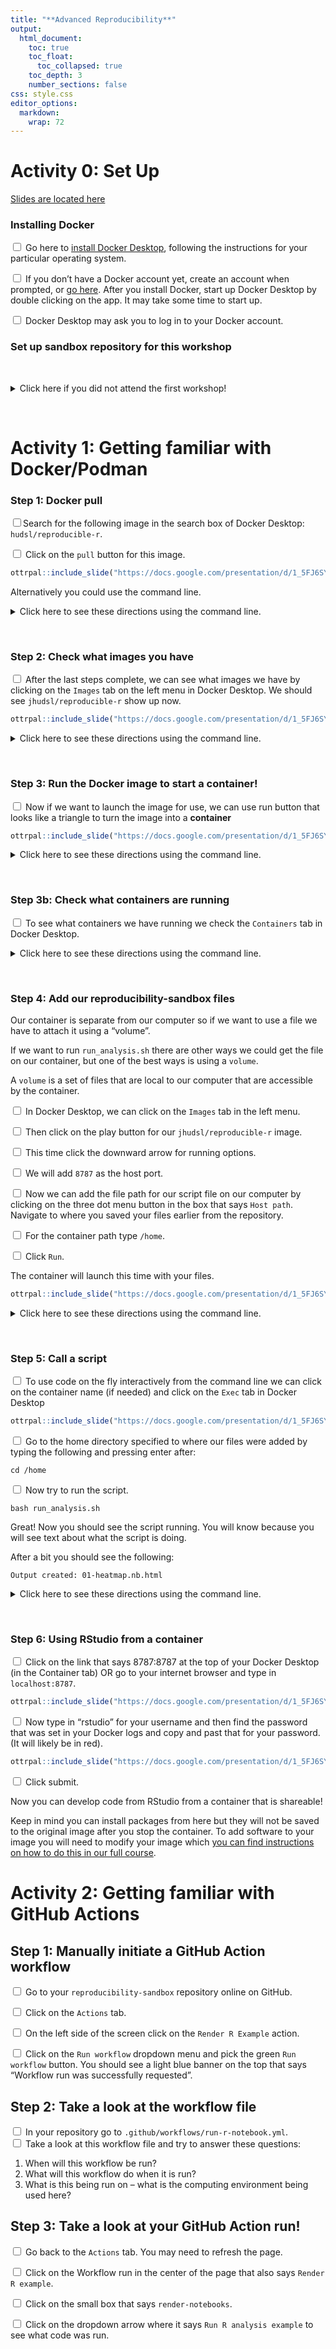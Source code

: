 ```yaml
---
title: "**Advanced Reproducibility**"
output:
  html_document:
    toc: true
    toc_float:
      toc_collapsed: true
    toc_depth: 3
    number_sections: false
css: style.css
editor_options:
  markdown:
    wrap: 72
---
```



# Activity 0: Set Up

[Slides are located here](https://docs.google.com/presentation/d/1_5FJ6SYA2t1F7BX5-Vvzi2LHEVUmXS4eFvousSqcl9w/edit?usp=sharing) 

### Installing Docker

<input type="checkbox"> Go here to [install Docker Desktop](https://www.docker.com/get-started), following the instructions for your particular operating system.

<input type="checkbox"> If you don't have a Docker account yet, create an account when prompted, or [go here](https://hub.docker.com/).
After you install Docker, start up Docker Desktop by double clicking on the app. It may take some time to start up. 

<input type="checkbox"> Docker Desktop may ask you to log in to your Docker account. 

### Set up sandbox repository for this workshop

<br>

<details> <summary>Click here if you did not attend the first workshop!</summary>

:::explain_block


**NOTE: If you completed these steps for the previous workshop you don't need to do them again!**

<span style="font-size: 250%"> Create your own copy of this repository </span>

<input type="checkbox"> Go to the template repository for this workshop: https://github.com/fhdsl/reproducibility-sandbox  

<input type="checkbox"> Click the green `Use this template` button and then `Create a new repository`. If you don't see this button, you may need to expand your window.  
<input type="checkbox"> On the next screen, create a `Repository name`.   

<input type="checkbox"> Choose `Public`.  

<input type="checkbox"> Scroll to the bottom and click `Create repository`.  

<span style="font-size: 250%">Cloning our repository</span>

<input type="checkbox"> Open up GitHub Desktop on your computer.  

<input type="checkbox"> Go to `File` > `Clone Repository`. 

<input type="checkbox"> Search for your ITN workshop repository name in the tab that says `Github.com`. Click on the name of this repository in this list. You can choose where you'd like it to download on your computer underneath `Local Path`.

<input type="checkbox"> Click the blue `Clone` button.  


:::

</details>



<br>


# Activity 1: Getting familiar with Docker/Podman

### Step 1: Docker pull


<input type="checkbox">Search for the following image in the search box of Docker Desktop: `hudsl/reproducible-r`.

<input type="checkbox"> Click on the `pull` button for this image.


```r
ottrpal::include_slide("https://docs.google.com/presentation/d/1_5FJ6SYA2t1F7BX5-Vvzi2LHEVUmXS4eFvousSqcl9w/edit?slide=id.g34c2796bb1c_0_9#slide=id.g34c2796bb1c_0_9")
```


Alternatively you could use the command line.

<details> <summary> Click here to see these directions using the command line. </summary>

:::cmd

<input type="checkbox"> Open terminal in Docker Desktop. Do so by clicking the lower right corner that has a symbol like this `>_`.

<input type="checkbox">  Run this command by copy pasting and clicking enter in your terminal to pull the Docker image:

```
docker pull jhudsl/reproducible-r
```

:::
</details>

<br>

### Step 2: Check what images you have

<input type="checkbox"> After the last steps complete, we can see what images we have by clicking on the `Images` tab on the left menu in Docker Desktop. We should see `jhudsl/reproducible-r` show up now.


```r
ottrpal::include_slide("https://docs.google.com/presentation/d/1_5FJ6SYA2t1F7BX5-Vvzi2LHEVUmXS4eFvousSqcl9w/edit?slide=id.g2ebd8828116_0_985#slide=id.g2ebd8828116_0_985")
```



<details> <summary> Click here to see these directions using the command line. </summary>




:::cmd
<input type="checkbox">  Run this command to see what images we have: 

```
docker image ls
```
:::

</details>

<br>

### Step 3: Run the Docker image to start a container!

<input type="checkbox"> Now if we want to launch the image for use, we can use run button that looks like a triangle to turn the image into a **container**


```r
ottrpal::include_slide("https://docs.google.com/presentation/d/1_5FJ6SYA2t1F7BX5-Vvzi2LHEVUmXS4eFvousSqcl9w/edit?slide=id.g2ebd8828116_0_1006#slide=id.g2ebd8828116_0_1006")
```

<details> <summary> Click here to see these directions using the command line. </summary>

:::cmd
<input type="checkbox"> Alternatively, we could also use `docker run` as a command in the terminal:

```
docker run jhudsl/reproducible-r
```
:::

</details>
<br>

### Step 3b: Check what containers are running

<input type="checkbox"> To see what containers we have running we check the `Containers` tab in Docker Desktop.


<details> <summary> Click here to see these directions using the command line. </summary>

:::cmd
<input type="checkbox"> Alternatively, we can run the following command in the terminal:

```
docker ps
```
:::

</details> 

<br>


### Step 4: Add our reproducibility-sandbox files 

Our container is separate from our computer so if we want to use a file we have to attach it using a "volume".


If we want to run `run_analysis.sh` there are other ways we could get the file on our container, but one of the best ways is using a `volume`.

A `volume`  is a set of files that are local to our computer that are accessible by the container. 

<input type="checkbox">  In Docker Desktop, we can click on the `Images` tab in the left menu.

<input type="checkbox"> Then click on the play button for our `jhudsl/reproducible-r` image.

<input type="checkbox"> This time click the downward arrow for running options.

<input type="checkbox"> We will add `8787` as the host port.

<input type="checkbox"> Now we can add the file path for our script file on our computer by clicking on the three dot menu button in the box that says `Host path`. Navigate to where you saved your files earlier from the repository.

<input type="checkbox"> For the container path type `/home`.

<input type="checkbox"> Click `Run`.

The container will launch this time with your files.

```r
ottrpal::include_slide("https://docs.google.com/presentation/d/1_5FJ6SYA2t1F7BX5-Vvzi2LHEVUmXS4eFvousSqcl9w/edit?slide=id.g2ebd8828116_0_1058#slide=id.g2ebd8828116_0_1058")
```


<details> <summary> Click here to see these directions using the command line. </summary>

:::cmd
Alternatively, we can do something similar in the terminal.

We can run our Docker container with the volume `-v` option.

We can specify a particular file path on our computer or we can give it `$PWD`.

Then  we can give a `:` and a file path where we'd like the files to be stored on the container. Otherwise it will be stored at the absolute top of the container.

We are also going to add a port specification as well `-p 8787:8787` This will allow us to use RStudio on our container.


<input type="checkbox"> If you are in the directory where you saved the repository files, you can now run:

```
docker run -v $PWD:/home -p 8787:8787 jhudsl/reproducible-r 

```

The reason you need to be in the directory with your files is because `$PWD` is a special environment variable that stores the absolute path of the current working directory. This will enable the next step to call the script file.

Note that if you already did this using the buttons in Docker Desktop you may get an error that the port is already allocated. You can stop your other container (by clicking the trash button near the listed container in your Containers tab) to rerun this from the command line.
:::
</details>

<br>

### Step 5: Call a script

<input type="checkbox"> To use code on the fly interactively from the command line we can click on the container name (if needed) and click on the `Exec` tab in Docker Desktop 

```r
ottrpal::include_slide("https://docs.google.com/presentation/d/1_5FJ6SYA2t1F7BX5-Vvzi2LHEVUmXS4eFvousSqcl9w/edit?slide=id.g2ebd8828116_0_1035#slide=id.g2ebd8828116_0_1035")
```


<input type="checkbox"> Go to the home directory specified to where our files were added by typing the following and pressing enter after:

```
cd /home
```

<input type="checkbox"> Now try to run the script.

```
bash run_analysis.sh

```

Great! Now you should see the script running. You will know because you will see text about what the script is doing.

After a bit you should see the following:

```
Output created: 01-heatmap.nb.html
```


<details> <summary> Click here to see these directions using the command line. </summary>

:::cmd

<input type="checkbox"> Alternatively if you have been working in the terminal, we could open a new terminal and use the following:
```
docker exec -it <REPLACE_WITH_CONTAINER_ID> bash /home/run_analysis.sh
```
And this should work!

Similarly after a bit you should see the following in the terminal:

```
Output created: 01-heatmap.nb.html
```
:::

</details>
<br>

### Step 6: Using RStudio from a container

<input type="checkbox"> Click on the link that says 8787:8787 at the top of your Docker Desktop (in the Container tab) OR go to your internet browser and type in `localhost:8787`.  

```r
ottrpal::include_slide("https://docs.google.com/presentation/d/1_5FJ6SYA2t1F7BX5-Vvzi2LHEVUmXS4eFvousSqcl9w/edit?slide=id.g34628800695_0_339#slide=id.g34628800695_0_339")
```


<input type="checkbox"> Now type in "rstudio" for your username and then find the password that was set in your Docker logs and copy and past that for your password.
(It will likely be in red).


```r
ottrpal::include_slide("https://docs.google.com/presentation/d/1_5FJ6SYA2t1F7BX5-Vvzi2LHEVUmXS4eFvousSqcl9w/edit?slide=id.g2ebd8828116_0_1027#slide=id.g2ebd8828116_0_1027")
```



<input type="checkbox"> Click submit.

Now you can develop code from RStudio from a container that is shareable!

::: {.itn}
Keep in mind you can install packages from here but they will not be saved to the original image after you stop the container. To add software to your image you will need to modify your image which [you can find instructions on how to do this in our full course](https://hutchdatascience.org/Containers_for_Scientists/05-modifying-containers.html).
:::




# Activity 2: Getting familiar with GitHub Actions

## Step 1: Manually initiate a GitHub Action workflow

<input type="checkbox"> Go to your `reproducibility-sandbox` repository online on GitHub.

<input type="checkbox"> Click on the `Actions` tab. 

<input type="checkbox"> On the left side of the screen click on the `Render R Example` action.   

<input type="checkbox"> Click on the `Run workflow` dropdown menu and pick the green `Run workflow` button. You should see a light blue banner on the top that says "Workflow run was successfully requested".   

## Step 2: Take a look at the workflow file

<input type="checkbox"> In your repository go to `.github/workflows/run-r-notebook.yml`.  
<input type="checkbox"> Take a look at this workflow file and try to answer these questions:

1. When will this workflow be run?
2. What will this workflow do when it is run?
3. What is this being run on -- what is the computing environment being used here?  

## Step 3: Take a look at your GitHub Action run!

<input type="checkbox"> Go back to the `Actions` tab. You may need to refresh the page.

<input type="checkbox"> Click on the Workflow run in the center of the page that also says `Render R example`.

<input type="checkbox"> Click on the small box that says `render-notebooks`.

<input type="checkbox"> Click on the dropdown arrow where it says `Run R analysis example` to see what code was run.
